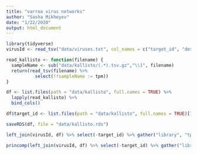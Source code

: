 ```yaml
---
title: "varroa virus networks"
author: "Sasha Mikheyev"
date: "1/22/2020"
output: html_document
---
```


```r
library(tidyverse)
virusId <- read_tsv("data/viruses.txt", col_names = c("target_id", "description"))
```

```r
read_kallisto <- function(filename) {
  sampleName <- sub("data/kallisto/(.*).tsv.gz","\\1", filename)
  return(read_tsv(filename) %>%
           select(!!sampleName := tpm))
}

df <- list.files(path = "data/kallisto", full.names = TRUE) %>% 
  lapply(read_kallisto) %>% 
  bind_cols() 

df$target_id <- list.files(path = "data/kallisto", full.names = TRUE)[1] %>% read_tsv() %>% select(target_id) %>% pull()

saveRDS(df, file = "data/kallisto.rds")
```

```r
left_join(virusId, df) %>% select(-target_id) %>% gather("library", "tpm", -description) %>% ggplot(aes(x= library, y = tpm, fill = description)) + geom_bar(stat = "identity") + theme(axis.text.x = element_text(angle = 90))

princomp(left_join(virusId, df) %>% select(-target_id) %>% gather("library", "tpm", -description) %>% spread(description, tpm) %>% select(-library)) %>% biplot(.)
```

